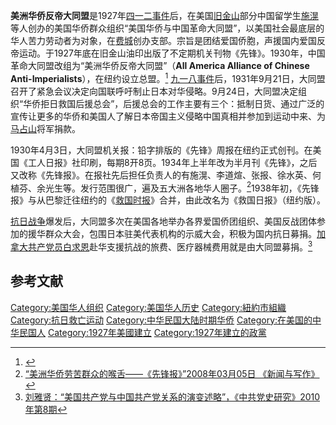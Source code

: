 '''美洲华侨反帝大同盟'''是1927年[[四一二事件|四一二事件]]后，在美国[[旧金山|旧金山]]部分中国留学生[[施滉|施滉]]等人创办的美国华侨群众组织“美国华侨与中国革命大同盟”，以美国社会最底层的华人苦力劳动者为对象，在[[费城|费城]]创办支部。宗旨是团结爱国侨胞，声援国内爱国反帝运动。于1927年底在旧金山油印出版了不定期机关刊物《先锋》。1930年，中国革命大同盟改组为“美洲华侨反帝大同盟”（'''All America Alliance of Chinese Anti-Imperialists'''），在纽约设立总盟。<ref>{{Cite web |url=http://www.docin.com/p-1617529380.html |title=“美国华侨华人对中共革命的认同及其原因分析”，《江汉论坛》2009年第10期。 |access-date=2016-10-16 |archive-url=https://web.archive.org/web/20161018225308/http://www.docin.com/p-1617529380.html |archive-date=2016-10-18 |dead-url=yes }}</ref> [[九一八事件|九一八事件]]后，1931年9月21日，大同盟召开了紧急会议决定向国联呼吁制止日本对华侵略。9月24日，大同盟决定组织“华侨拒日救国后援总会”，后援总会的工作主要有三个：抵制日货、通过广泛的宣传让更多的华侨和美国人了解日本帝国主义侵略中国真相并参加到运动中来、为[[马占山|马占山]]将军捐款。

1930年4月3日，大同盟机关报：铅字排版的《先锋》周报在纽约正式创刊。在美国《工人日报》社印刷，每期8开8页。1934年上半年改为半月刊《先锋》，之后又改称《先锋报》。在报社先后担任负责人的有施滉、李道煊、张报、徐水英、何植芬、余光生等。发行范围很广，遍及五大洲各地华人圈子。<ref>[http://news.xinhuanet.com/zgjx/2008-03/05/content_7719439.htm  “美洲华侨劳苦群众的喉舌——《先锋报》”2008年03月05日 《新闻与写作》] {{webarchive|url=https://web.archive.org/web/20151105153740/http://news.xinhuanet.com/zgjx/2008-03/05/content_7719439.htm |date=2015年11月5日 }}</ref>1938年初，《先锋报》与从巴黎迁往纽约的《[[救国时报|救国时报]]》合并，由此改名为《救国日报》（纽约版）。

[[抗日战争|抗日战争]]爆发后，大同盟多次在美国各地举办各界爱国侨团组织、美国反战团体参加的援华群众大会，包围日本驻美代表机构的示威大会，积极为国内抗日募捐。[[加拿大共产党|加拿大共产党员]][[白求恩|白求恩]]赴华支援抗战的旅费、医疗器械费用就是由大同盟募捐。<ref>[http://wenku.baidu.com/link?url=swZfxZY4PSjQuqGtyJ9nKGH_YInr3D75nfTmYmBnHCLAD2-3nn1zBK1w3_ILYNRTAHyAfUcxbN2z_aqlSCqlrmLD-l_Y1IHf4BCENDx59pO 刘雅贤：“美国共产党与中国共产党关系的演变述略”，《中共党史研究》2010年第8期]</ref>

==参考文献==

{{Reflist}}

[[Category:美国华人组织|Category:美国华人组织]]
[[Category:美国华人历史|Category:美国华人历史]]
[[Category:紐約市組織|Category:紐約市組織]]
[[Category:抗日救亡运动|Category:抗日救亡运动]]
[[Category:中华民国大陆时期华侨|Category:中华民国大陆时期华侨]]
[[Category:在美国的中华民国人|Category:在美国的中华民国人]]
[[Category:1927年美國建立|Category:1927年美國建立]]
[[Category:1927年建立的政黨|Category:1927年建立的政黨]]